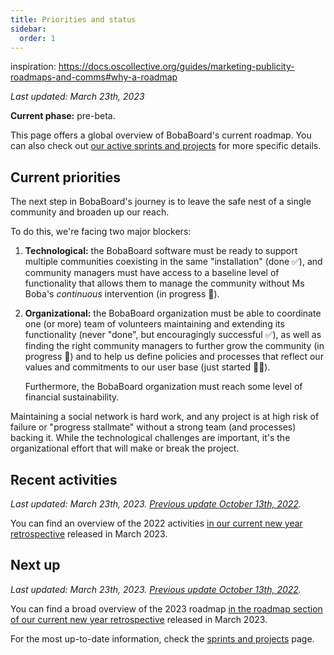 ```yaml
---
title: Priorities and status
sidebar:
  order: 1
---
```


inspiration:
https://docs.oscollective.org/guides/marketing-publicity-roadmaps-and-comms#why-a-roadmap

_Last updated: March 23th, 2023_

**Current phase:** pre-beta.

This page offers a global overview of BobaBoard's current roadmap. You can also
check out [our active sprints and projects](./sprints-and-projects) for more
specific details.

## Current priorities

The next step in BobaBoard's journey is to leave the safe nest of a single
community and broaden up our reach.

To do this, we're facing two major blockers:

1. **Technological:** the BobaBoard software must be ready to support multiple
   communities coexisting in the same "installation" (done ✅), and community
   managers must have access to a baseline level of functionality that allows
   them to manage the community without Ms Boba's _continuous_ intervention (in
   progress 💨).
2. **Organizational:** the BobaBoard organization must be able to coordinate one
   (or more) team of volunteers maintaining and extending its functionality
   (never "done", but encouragingly successful ✅), as well as finding the right
   community managers to further grow the community (in progress 💨) and to help
   us define policies and processes that reflect our values and commitments to
   our user base (just started 🚶‍♀️).

   Furthermore, the BobaBoard organization must reach some level of financial
   sustainability.

Maintaining a social network is hard work, and any project is at high risk of
failure or "progress stallmate" without a strong team (and processes) backing
it. While the technological challenges are important, it's the organizational
effort that will make or break the project.

## Recent activities

_Last updated: March 23th, 2023.
[Previous update October 13th, 2022](https://github.com/BobaBoard/boba-docs/commit/2fd18c963e65a807a8c0fa743c6285dda9d70bbd)._

You can find an overview of the 2022 activities
[in our current new year retrospective](https://www.bobaboard.com/blog/development-logs-10)
released in March 2023.

## Next up

_Last updated: March 23th, 2023.
[Previous update October 13th, 2022](https://github.com/BobaBoard/boba-docs/commit/2fd18c963e65a807a8c0fa743c6285dda9d70bbd)._

You can find a broad overview of the 2023 roadmap
[in the roadmap section of our current new year retrospective](https://www.bobaboard.com/blog/development-logs-10#the-2023-roadmap-part-1-main-focus-areas)
released in March 2023.

For the most up-to-date information, check the
[sprints and projects](./sprints-and-projects) page.
